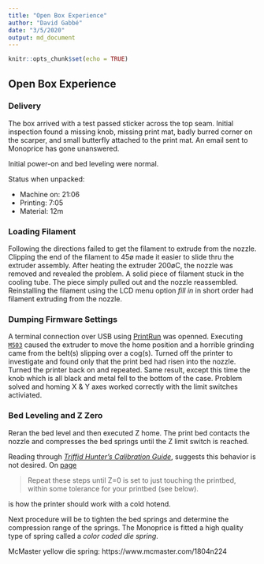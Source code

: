 ```yaml
---
title: "Open Box Experience"
author: "David Gabbé"
date: "3/5/2020"
output: md_document
---
```


```r
knitr::opts_chunk$set(echo = TRUE)
```

## Open Box Experience

### Delivery

The box arrived with a test passed sticker across the top seam. Initial inspection found a missing knob, missing print mat, badly burred corner on the scarper, and small butterfly attached to the print mat.  An email sent to Monoprice has gone unanswered.

Initial power-on and bed leveling were normal.

Status when unpacked:

* Machine on: 21:06
* Printing: 7:05
* Material: 12m

### Loading Filament

Following the directions failed to get the filament to extrude from the nozzle. Clipping the end of the filament to 45ø made it easier to slide thru the extruder assembly. After heating the extruder 200øC, the nozzle was removed and revealed the problem. A solid piece of filament stuck in the cooling tube. The piece simply pulled out and the nozzle reassembled. Reinstalling the filament using the LCD menu option _fill in_ in short order had filament extruding from the nozzle.

### Dumping Firmware Settings

A terminal connection over USB using [PrintRun](https://www.pronterface.com/) was openned. Executing [`M503`](https://marlinfw.org/docs/gcode/M503.html) caused the extruder to move the home position and a horrible grinding came from the belt(s) slipping over a cog(s). Turned off the printer to investigate and found only that the print bed had risen into the nozzle.  Turned the printer back on and repeated. Same result, except this time the knob which is all black and metal fell to the bottom of the case.  Problem solved and homing X & Y axes worked correctly with the limit switches activiated.

### Bed Leveling and Z Zero

Reran the bed level and then executed Z home.  The print bed contacts the nozzle and compresses the bed springs until the Z limit switch is reached.  

Reading through [_Triffid Hunter's Calibration Guide_](https://reprap.org/wiki/Triffid_Hunter's_Calibration_Guide), suggests this behavior is not desired. On [page](https://reprap.org/wiki/Leveling_the_Print_Bed#Adjusting_the_Z-Axis_Home_Position)

> Repeat these steps until Z=0 is set to just touching the printbed, within some tolerance for your printbed (see below).

is how the printer should work with a cold hotend.

Next procedure will be to tighten the bed springs and determine the compression range of the springs. The Monoprice is fitted a high quality type of spring called a _color coded die spring_.

McMaster yellow die spring: https://www.mcmaster.com/1804n224
